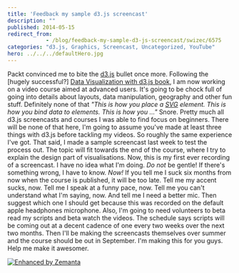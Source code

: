 ```yaml
---
title: 'Feedback my sample d3.js screencast'
description: ""
published: 2014-05-15
redirect_from: 
            - /blog/feedback-my-sample-d3-js-screencast/swizec/6575
categories: "d3.js, Graphics, Screencast, Uncategorized, YouTube"
hero: ../../../defaultHero.jpg
---
```

Packt convinced me to bite the [d3.js](http://protovis.org/ "D3.js") bullet once more. Following the \[hugely successful?] [Data Visualization with d3.js book](http://www.packtpub.com/data-visualization-with-d3js/book), I am now working on a video course aimed at advanced users. It&#x27;s going to be chock full of going into details about layouts, data manipulation, geography and other fun stuff. Definitely none of that _&quot;This is how you place a [SVG](http://www.w3.org/Graphics/SVG/ "Scalable Vector Graphics") element. This is how you bind data to elements. This is how you ...&quot;_ Snore. Pretty much all d3.js screencasts and courses I was able to find focus on beginners. There will be none of that here, I&#x27;m going to assume you&#x27;ve made at least three things with d3.js before tackling my videos. So roughly the same experience I&#x27;ve got. That said, I made a sample screencast last week to test the process out. The topic will fit towards the end of the course, where I try to explain the design part of visualisations.  Now, this is my first ever recording of a screencast. I have no idea what I&#x27;m doing. _Do not_ be gentle! If there&#x27;s something wrong, I have to know. _Now!_ If you tell me I suck six months from now when the course is published, it will be too late. Tell me my accent sucks, now. Tell me I speak at a funny pace, now. Tell me you can&#x27;t understand what I&#x27;m saying, now. And tell me I need a better mic. Then suggest which one I should get because this was recorded on the default apple headphones microphone. Also, I&#x27;m going to need volunteers to beta read my scripts and beta watch the videos. The schedule says scripts will be coming out at a decent cadence of one every two weeks over the next two months. Then I&#x27;ll be making the screencasts themselves over summer and the course should be out in September. I&#x27;m making this for you guys. Help me make it awesomer.

[![Enhanced by Zemanta](http://img.zemanta.com/zemified_e.png?x-id=be236c6a-a75f-4d2b-b773-b8c633e2d197)](http://www.zemanta.com/?px "Enhanced by Zemanta")